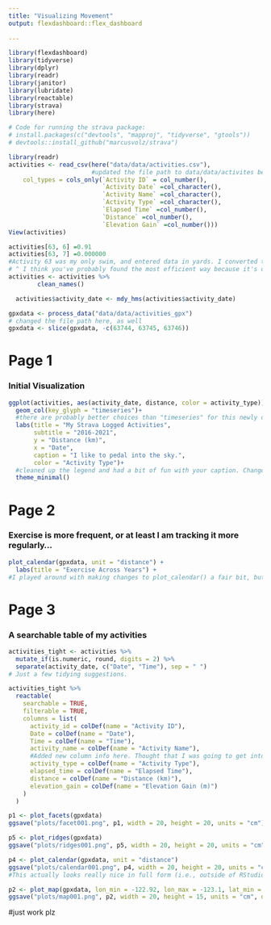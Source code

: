 ```yaml
---
title: "Visualizing Movement"
output: flexdashboard::flex_dashboard
    
---
```


```r
library(flexdashboard)
library(tidyverse)
library(dplyr)
library(readr)
library(janitor)
library(lubridate)
library(reactable)
library(strava)
library(here)

# Code for running the strava package:
# install.packages(c("devtools", "mapproj", "tidyverse", "gtools"))
# devtools::install_github("marcusvolz/strava")
```


```r
library(readr)
activities <- read_csv(here("data/data/activities.csv"), 
                       #updated the file path to data/data/activites because forking resuled in a .zip file from your source repo
    col_types = cols_only(`Activity ID` = col_number(), 
                          `Activity Date` =col_character(),
                          `Activity Name` =col_character(),
                          `Activity Type` =col_character(),
                          `Elapsed Time` =col_number(),
                          `Distance` =col_number(),
                          `Elevation Gain` =col_number()))
View(activities)
```

```r
activities[63, 6] =0.91
activities[63, 7] =0.000000
#Activity 63 was my only swim, and entered data in yards. I converted to the needed KM for consistency. There is probably a smarter way to do this.
# ^ I think you've probably found the most efficient way because it's only two values to tidy and sorting within a full df would be more lines of code. - DF
activities <- activities %>%
        clean_names()
```

```r
  activities$activity_date <- mdy_hms(activities$activity_date)
```

```r
gpxdata <- process_data("data/data/activities_gpx")
# changed the file path here, as well
gpxdata <- slice(gpxdata, -c(63744, 63745, 63746))
```

Page 1
===================================== 

### Initial Visualization

```r
ggplot(activities, aes(activity_date, distance, color = activity_type)) +
  geom_col(key_glyph = "timeseries")+
  #there are probably better choices than "timeseries" for this newly discovered key_glyph. I do kind of like the up-pointing nature of this change, though!
  labs(title = "My Strava Logged Activities",
       subtitle = "2016-2021",
       y = "Distance (km)",
       x = "Date",
       caption = "I like to pedal into the sky.",
       color = "Activity Type")+
  #cleaned up the legend and had a bit of fun with your caption. Change, unless true. #E.T.
  theme_minimal()
```

Page 2
=====================================  

### Exercise is more frequent, or at least I am tracking it more regularly...
```r
plot_calendar(gpxdata, unit = "distance") +
  labs(title = "Exercise Across Years") +
#I played around with making changes to plot_calendar() a fair bit, but didn't make much movement. The built-in package for this Strava function is awesome. Literally one line of code produces a really nice figure. You can definitely add some labs() components in there, if interested, but making the days/months less squishy along the x/y axes is tricky!
```

Page 3
=====================================     

### A searchable table of my activities

```r
activities_tight <- activities %>% 
  mutate_if(is.numeric, round, digits = 2) %>% 
  separate(activity_date, c("Date", "Time"), sep = " ")
# Just a few tidying suggestions.

activities_tight %>% 
  reactable(
    searchable = TRUE,
    filterable = TRUE,
    columns = list(
      activity_id = colDef(name = "Activity ID"),
      Date = colDef(name = "Date"),
      Time = colDef(name = "Time"),
      activity_name = colDef(name = "Activity Name"),
      #Added new column info here. Thought that I was going to get into trouble when I labelled the variable "Time", but it ran alright!
      activity_type = colDef(name = "Activity Type"),
      elapsed_time = colDef(name = "Elapsed Time"),
      distance = colDef(name = "Distance (km)"),
      elevation_gain = colDef(name = "Elevation Gain (m)")
    )
  )
```



```r
p1 <- plot_facets(gpxdata)
ggsave("plots/facet001.png", p1, width = 20, height = 20, units = "cm")
```

```r
p5 <- plot_ridges(gpxdata)
ggsave("plots/ridges001.png", p5, width = 20, height = 20, units = "cm")
```

```r
p4 <- plot_calendar(gpxdata, unit = "distance")
ggsave("plots/calendar001.png", p4, width = 20, height = 20, units = "cm")
#This actually looks really nice in full form (i.e., outside of RStudio viewer)
```


```r
p2 <- plot_map(gpxdata, lon_min = -122.92, lon_max = -123.1, lat_min = 43.88, lat_max = 44.1)
ggsave("plots/map001.png", p2, width = 20, height = 15, units = "cm", dpi = 600)
```

#just work plz